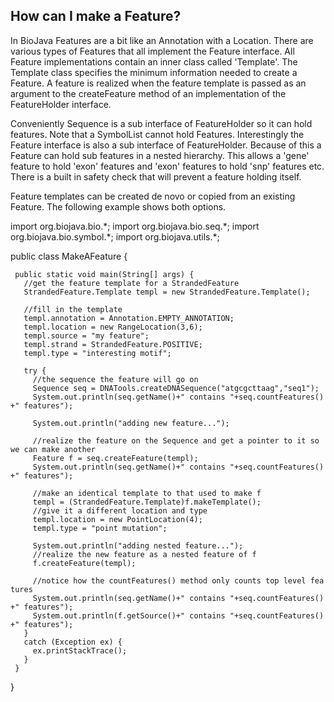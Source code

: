 == How can I make a Feature? ==

In BioJava Features are a bit like an Annotation with a Location. There are various types of Features that all implement the Feature interface. All Feature implementations contain an inner class called 'Template'. The Template class specifies the minimum information needed to create a Feature. A feature is realized when the feature template is passed as an argument to the createFeature method of an implementation of the FeatureHolder interface.

Conveniently Sequence is a sub interface of FeatureHolder so it can hold features. Note that a SymbolList cannot hold Features. Interestingly the Feature interface is also a sub interface of FeatureHolder. Because of this a Feature can hold sub features in a nested hierarchy. This allows a 'gene' feature to hold 'exon' features and 'exon' features to hold 'snp' features etc. There is a built in safety check that will prevent a feature holding itself.

Feature templates can be created de novo or copied from an existing Feature. The following example shows both options.

<java>
import org.biojava.bio.*;
import org.biojava.bio.seq.*;
import org.biojava.bio.symbol.*;
import org.biojava.utils.*;

public class MakeAFeature {
  public static void main(String[] args) {
    //get the feature template for a StrandedFeature
    StrandedFeature.Template templ = new StrandedFeature.Template();

    //fill in the template
    templ.annotation = Annotation.EMPTY_ANNOTATION;
    templ.location = new RangeLocation(3,6);
    templ.source = "my feature";
    templ.strand = StrandedFeature.POSITIVE;
    templ.type = "interesting motif";

    try {
      //the sequence the feature will go on
      Sequence seq = DNATools.createDNASequence("atgcgcttaag","seq1");
      System.out.println(seq.getName()+" contains "+seq.countFeatures()+" features");


      System.out.println("adding new feature...");

      //realize the feature on the Sequence and get a pointer to it so we can make another
      Feature f = seq.createFeature(templ);
      System.out.println(seq.getName()+" contains "+seq.countFeatures()+" features");

      //make an identical template to that used to make f
      templ = (StrandedFeature.Template)f.makeTemplate();
      //give it a different location and type
      templ.location = new PointLocation(4);
      templ.type = "point mutation";


      System.out.println("adding nested feature...");
      //realize the new feature as a nested feature of f
      f.createFeature(templ);

      //notice how the countFeatures() method only counts top level features
      System.out.println(seq.getName()+" contains "+seq.countFeatures()+" features");
      System.out.println(f.getSource()+" contains "+seq.countFeatures()+" features");
    }
    catch (Exception ex) {
      ex.printStackTrace();
    }
  }
}
</java>